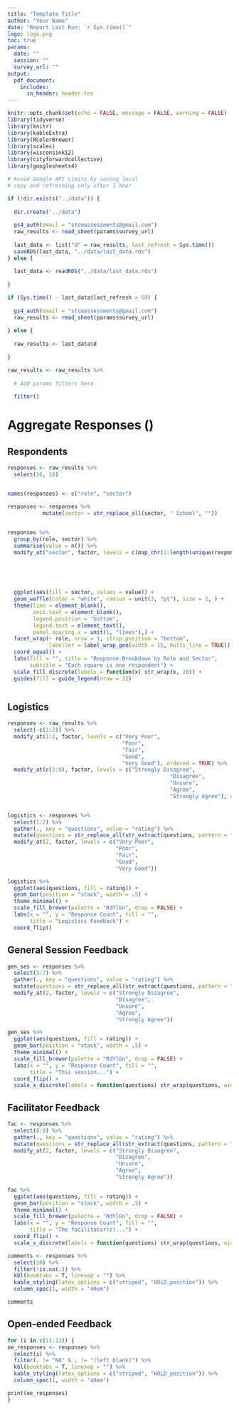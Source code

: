 ```yaml
---
title: "Template Title"
author: "Your Name"
date: "Report Last Run: `r Sys.time()`"
logo: logo.png
toc: true
params:
  date: ""
  session: ""
  survey_url: ""
output: 
  pdf_document:
    includes:
      in_header: header.tex
---
```

```r
knitr::opts_chunk$set(echo = FALSE, message = FALSE, warning = FALSE)
library(tidyverse)
library(knitr)
library(kableExtra)
library(RColorBrewer)
library(scales)
library(wisconsink12)
library(cityforwardcollective)
library(googlesheets4)

# Avoid Google API Limits by saving local
# copy and refreshing only after 1 hour

if (!dir.exists("../data")) {
  
  dir.create("../data")
  
  gs4_auth(email = "stcmassessments@gmail.com")
  raw_results <- read_sheet(params$survey_url)
  
  last_data <- list("d" = raw_results, last_refresh = Sys.time())
  saveRDS(last_data, "../data/last_data.rds")
} else {
  
  last_data <- readRDS("../data/last_data.rds")
  
}

if (Sys.time() - last_data$last_refresh > 60) {
  
  gs4_auth(email = "stcmassessments@gmail.com")
  raw_results <- read_sheet(params$survey_url)
  
} else {
  
  raw_results <- last_data$d
  
}

raw_results <- raw_results %>%
  
  # Add params filters here
  
  filter()
```

# Aggregate Responses (\hl{\textbf{n = `r nrow(raw_results)`}})

\newpage
## Respondents

```r
responses <- raw_results %>%
  select(16, 18)


names(responses) <- c("role", "sector")

responses <- responses %>%
           mutate(sector = str_replace_all(sector, " School", ""))

  
responses %>%
  group_by(role, sector) %>%
  summarise(value = n()) %>%
  modify_at("sector", factor, levels = c(map_chr(1:length(unique(responses$sector)), function(x) responses %>%
                                                                              group_by(sector) %>%
                                                                              summarise(tot = n()) %>%
                                                                              arrange(tot) %>%
                                                                              .$sector %>%
                                                                              .[x]))) %>%
  ggplot(aes(fill = sector, values = value)) +
  geom_waffle(color = "white", radius = unit(3, "pt"), size = 2, ) +
  theme(line = element_blank(),
        axis.text = element_blank(),
        legend.position = "bottom",
        legend.text = element_text(),
        panel.spacing.x = unit(1, "lines"),) +
  facet_wrap(~ role, nrow = 1, strip.position = "bottom", 
             labeller = label_wrap_gen(width = 15, multi_line = TRUE)) +
  coord_equal() +
  labs(fill = "", title = "Response Breakdown by Role and Sector",
       subtitle = "Each square is one respondent") +
  scale_fill_discrete(labels = function(x) str_wrap(x, 20)) +
  guides(fill = guide_legend(nrow = 2))



```

## Logistics

```r
responses <- raw_results %>%
  select(-c(1:2)) %>%
  modify_at(1:2, factor, levels = c("Very Poor",
                                    "Poor",
                                    "Fair",
                                    "Good",
                                    "Very Good"), ordered = TRUE) %>%
  modify_at(c(3:9), factor, levels = c("Strongly Disagree",
                                                   "Disagree",
                                                   "Unsure",
                                                   "Agree",
                                                   "Strongly Agree"), ordered = TRUE)


logistics <- responses %>%
  select(1:2) %>%
  gather(., key = "questions", value = "rating") %>%
  mutate(questions = str_replace_all(str_extract(questions, pattern = "\\[.*\\]$"), "\\[|\\]", "")) %>%
  modify_at(2, factor, levels = c("Very Poor",
                                  "Poor",
                                  "Fair",
                                  "Good",
                                  "Very Good"))

logistics %>%
  ggplot(aes(questions, fill = rating)) +
  geom_bar(position = "stack", width = .5) +
  theme_minimal() +
  scale_fill_brewer(palette = "RdYlGn", drop = FALSE) +
  labs(x = "", y = "Response Count", fill = "",
       title = "Logistics Feedback") +
  coord_flip()

```

## General Session Feedback

```r

gen_ses <- responses %>%
  select(3:7) %>%
  gather(., key = "questions", value = "rating") %>%
  mutate(questions = str_replace_all(str_extract(questions, pattern = "\\[.*\\]$"), "\\[|\\]", "")) %>%
  modify_at(2, factor, levels = c("Strongly Disagree",
                                  "Disagree",
                                  "Unsure",
                                  "Agree",
                                  "Strongly Agree"))

gen_ses %>%
  ggplot(aes(questions, fill = rating)) +
  geom_bar(position = "stack", width = .5) +
  theme_minimal() +
  scale_fill_brewer(palette = "RdYlGn", drop = FALSE) +
  labs(x = "", y = "Response Count", fill = "",
       title = "This session...") +
  coord_flip() +
  scale_x_discrete(labels = function(questions) str_wrap(questions, width = 20)) 
```

## Facilitator Feedback

```r
fac <- responses %>%
  select(8:9) %>%
  gather(., key = "questions", value = "rating") %>%
  mutate(questions = str_replace_all(str_extract(questions, pattern = "\\[.*\\]$"), "\\[|\\]", "")) %>%
  modify_at(2, factor, levels = c("Strongly Disagree",
                                  "Disagree",
                                  "Unsure",
                                  "Agree",
                                  "Strongly Agree"))

fac %>%
  ggplot(aes(questions, fill = rating)) +
  geom_bar(position = "stack", width = .5) +
  theme_minimal() +
  scale_fill_brewer(palette = "RdYlGn", drop = FALSE) +
  labs(x = "", y = "Response Count", fill = "",
       title = "The facilitator(s)...") +
  coord_flip() +
  scale_x_discrete(labels = function(questions) str_wrap(questions, width = 20)) 

comments <- responses %>%
  select(10) %>%
  filter(!is.na(.)) %>%
  kbl(booktabs = T, linesep = "") %>%
  kable_styling(latex_options = c("striped", "HOLD_position")) %>%
  column_spec(1, width = "40em")

comments
```

\newpage
## Open-ended Feedback

\renewcommand{\arraystretch}{1.5}

```r
for (i in c(11:13)) {
oe_responses <- responses %>%
  select(i) %>%
  filter(. != "NA" & . != "(left blank)") %>%
  kbl(booktabs = T, linesep = "") %>%
  kable_styling(latex_options = c("striped", "HOLD_position")) %>%
  column_spec(1, width = "40em")

print(oe_responses)
}
```
